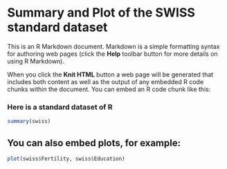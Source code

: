 Summary and Plot of the SWISS standard dataset
========================================================

This is an R Markdown document. Markdown is a simple formatting syntax for authoring web pages (click the **Help** toolbar button for more details on using R Markdown).

When you click the **Knit HTML** button a web page will be generated that includes both content as well as the output of any embedded R code chunks within the document. You can embed an R code chunk like this:


### Here is a standard dataset of R


```r
summary(swiss)
```

## You can also embed plots, for example:

```r
plot(swiss$Fertility, swiss$Education)
```


